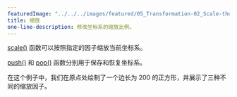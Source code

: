 ---
featuredImage: "../../../images/featured/05_Transformation-02_Scale-thumbnail.png"
title: 缩放
one-line-description: 修改坐标系的缩放比例。
---

<a href="https://p5js.org/reference/#/p5/scale">scale()</a> 函数可以按照指定的因子缩放当前坐标系。

<a href="https://p5js.org/reference/#/p5/push">push()</a> 和 <a href="https://p5js.org/reference/#/p5/pop">pop()</a> 函数分别用于保存和恢复坐标系。

在这个例子中，我们在原点处绘制了一个边长为 200 的正方形，并展示了三种不同的缩放因子。